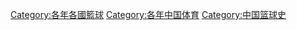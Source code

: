 [[Category:各年各國籃球|Category:各年各國籃球]]
[[Category:各年中国体育|Category:各年中国体育]]
[[Category:中国篮球史|Category:中国篮球史]]